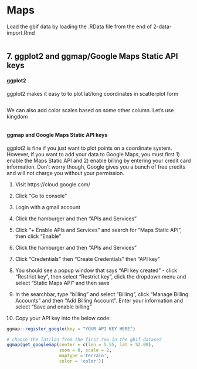 # Maps 

Load the gbif data by loading the .RData file from the end of 2-data-import.Rmd

```r

```

## 7. ggplot2 and ggmap/Google Maps Static API keys

#### ggplot2
ggplot2 makes it easy to to plot lat/long coordinates in scatterplot form

```r



```

We can also add color scales based on some other column. Let's use kingdom

```r



```

#### ggmap and Google Maps Static API keys

ggplot2 is fine if you just want to plot points on a coordinate system. However, if you want to add your data to Google Maps, you must first 1) enable the Maps Static API and 2) enable billing by entering your credit card information. Don't worry though, Google gives you a bunch of free credits and will not charge you without your permission. 

1. Visit https://cloud.google.com/

2. Click "Go to console"

3. Login with a gmail account

4. Click the hamburger and then "APIs and Services"

5. Click "+ Enable APIs and Services" and search for "Maps Static API", then click "Enable"

6. Click the hamburger and then "APIs and Services"

7. Click "Credentials" then "Create Credentials" then "API key"

8. You should see a popup window that says "API key created" - click "Restrict key", then select "Restrict key", click the dropdown menu and select "Static Maps API" and then save

9. In the searchbar, type "billing" and select "Billing", click "Manage Billing Accounts" and then "Add Billing Account". Enter your information and select "Save and enable billing"

10. Copy your API key into the below code: 

```r
ggmap::register_google(key = "YOUR API KEY HERE") 
```

```r
# choose the lat/lon from the first row in the gbif dataset
ggmap(get_googlemap(center = c(lon = 5.55, lat = 52.00),
                    zoom = 8, scale = 2,
                    maptype ='terrain',
                    color = 'color'))
```

